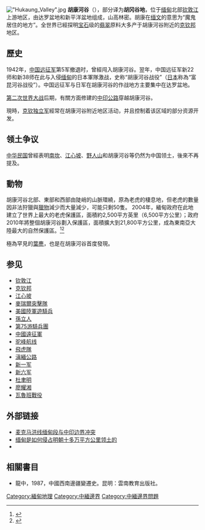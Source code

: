 {{expand|time=2010-11-25T12:14:31+00:00}}

{{Location map
 |Burma
 |label=胡康河谷
 |lon_dir=E
 |lat_dir=N
 |lat_deg=26|lat_min=26
 |lon_deg=96|lon_min=33
 |position=left
 |width=250
 |float=right
 |mark=Cercle rouge 100%.svg
 |marksize=20
 |caption=缅甸胡康河谷
}}
[[File:"Hukaung_Valley".jpg|thumb]]
'''胡康河谷'''（{{lang-my|ဟူးကောင်းချိုင့်ဝှမ်း}}），部分译为'''胡冈谷地'''，位于[[缅甸|缅甸]]北部[[钦敦江|钦敦江]]上游地区，由达罗盆地和新平洋盆地组成，山高林密。胡康在[[缅文|缅文]]的意思为“魔鬼居住的地方”。全世界已經探明[[宝石|宝石]]级的[[翡翠|翡翠]]原料大多产于胡康河谷附近的[[克钦邦|克钦邦]]地区。

== 歷史 ==
1942年，[[中国远征军|中国远征军]]第5军撤退时，曾經闯入胡康河谷。翌年，中国远征军新22师和新38师在此与入侵[[缅甸|缅甸]]的日本軍隊激战，史称“胡康河谷战役”（[[日本|日本]]称為“富昆河谷战役”）。中国远征军与日军在胡康河谷的作战地方主要集中在达罗盆地。

[[第二次世界大战|第二次世界大战]]后期，有關方面修建的[[中印公路|中印公路]]穿越胡康河谷。

現時，[[克钦独立军|克钦独立军]]經常在胡康河谷附近地区活动，并且控制着该区域的部分资源开发。

==领土争议==
[[中华民国|中华民国]]曾經表明[[南坎|南坎]]、[[江心坡|江心坡]]、[[野人山|野人山]]和胡康河谷等仍然为中国领土，後來不再提及。

==動物==
胡康河谷北部、東部和西部由陡峭的山脈環繞，原為老虎的棲息地，但老虎的數量因非法狩獵與[[捕食|獵物]]減少而大量減少，可能只剩50隻。 2004年，緬甸政府在此地建立了世界上最大的老虎保護區{{link-en|胡康河谷老虎保護區|Hukawng Valley Tiger Reserve}}，面積約2,500平方英里（6,500平方公里）；政府2010年將整個胡康河谷劃入保護區，面積擴大到21,800平方公里，成為東南亞大陸最大的自然保護區。<ref>{{cite magazine | url=http://science.time.com/2010/08/04/protecting-tigers-in-a-troubled-land/ | title=''Protecting Tigers in a Troubled Land'' | date=2010-08-04 | magazine=Time}}{{en}}</ref><ref>{{cite web | url=https://newsroom.wcs.org/News-Releases/articleType/ArticleView/articleId/5354/Myanmar-Officially-Designates-Worlds-Largest-Tiger-Reserve-in-the-Hukaung-Valley.aspx | title=''Myanmar Officially Designates World’s Largest Tiger Reserve in the Hukaung Valley'' | website=Wildlife Conservation Society | date=2010-08-03}}{{en}}</ref>

極為罕見的[[葉麂|葉麂]]，也是在胡康河谷首度發現。

==参见==
*[[钦敦江|钦敦江]]
*[[克钦邦|克钦邦]]
*[[江心坡|江心坡]]
* [[麥瑞爾突擊隊|麥瑞爾突擊隊]]
* [[美國陸軍遊騎兵|美國陸軍遊騎兵]]
* [[孫立人|孫立人]]
* [[第75游騎兵團|第75游騎兵團]]
* [[中國遠征軍|中國遠征軍]]
* [[驼峰航线|驼峰航线]]
* [[飛虎隊|飛虎隊]]
* [[滇緬公路|滇緬公路]]
* [[新一军|新一军]]
* [[新六军|新六军]]
* [[杜聿明|杜聿明]]
* [[廖耀湘|廖耀湘]]
* [[瓦魯班戰役|瓦魯班戰役]]

==外部链接==
*[http://club.mil.news.sina.com.cn/viewthread.php?tid=50076  麦克马洪线缅甸段与中印边界冲突]
*[https://web.archive.org/web/20090902103922/http://military.china.com/zh_cn/dljl/mingchao/01/11044805/20071217/14553313.html 缅甸是如何侵占明朝十多万平方公里领土的]
*{{cite web | url=http://www.sohu.com/a/124489700_523187 |author=朱昭华|title=薛福成与滇缅边界谈判再研究}}

==相關書目==
*龍中，1987，中國西南邊疆變遷史。昆明：雲南教育出版社。
{{亚洲领土争议}}
[[Category:緬甸地理|Category:緬甸地理]]
[[Category:中緬邊界|Category:中緬邊界]]
[[Category:中緬邊界問題|Category:中緬邊界問題]]